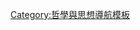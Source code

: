 {{Navbox
| name = Anthroposophy series
| title = [[人智學]]
| state = {{{state<includeonly>|autocollapse</includeonly>}}}
| listclass = hlist

| group1 = 人智學會創始董事會成員
| list1  = 
* [[魯道夫·斯坦納]]
* {{link-en|阿爾伯特·史蒂芬|Albert Steffen}}
* {{link-en|瑪麗·施泰納-馮·西弗斯|Marie Steiner-von Sivers}}
* {{link-en|伊塔·韋格曼|Ita Wegman}}
* {{link-en|伊麗莎白·弗里德|Elisabeth Vreede}}
* {{link-en|岡瑟·瓦克斯穆斯|Guenther Wachsmuth}}
* {{link-en|伊迪絲·瑪里昂|Edith Maryon}}

| group2 = 人智學者
| list2  = 
* {{link-en|亨利·鮑爾托夫特|Henri Bortoft}}
* {{link-en|喬治·庫勒溫德|Georg Kühlewind}}
* {{link-en|耶沙亞胡·班-亞倫|Jesaiah Ben-Aharon}}
* {{link-en|丹尼斯·克洛克|Dennis Klocek}}
* {{link-en|埃倫弗里德·菲佛|Ehrenfried Pfeiffer}}
* {{link-en|西奧多·施文克|Theodor Schwenk}}
* {{link-en|埃米爾·博克|Emil Bock}}
* {{link-en|伯納德·列維戈德 |Bernard Lievegoed }}
* {{link-en|謝爾蓋·O·普羅科菲耶夫|Sergei O. Prokofieff}}
* {{link-en|彼得·塞爾格|Peter Selg}}
* {{link-en|延斯·比約內博|Jens Bjørneboe}}
* {{link-en|阿斯蒙德·布賴尼爾森|Aasmund Brynildsen}}
* {{link-en|艾倫·查德威克|Alan Chadwick}}
* {{link-en|丹尼爾·尼科爾·鄧洛普|Daniel Nicol Dunlop}}
* {{link-en|約翰·芬特里斯·加德納|John Fentress Gardner}}
* {{link-en|沃爾特·伯利·格里芬|Walter Burley Griffin}}
* {{link-en|卡爾·金|Karl König}}
* {{link-en|羅伯特·A·麥克德莫特|Robert A. McDermott}}
* {{link-en|阿瑟·扎瓊克|Arthur Zajonc}}
* {{link-en|道格拉斯 M. 斯隆|Douglas M. Sloan}}
* 彼得羅·阿奇亞蒂
* {{link-en|瑪喬麗·史波克|Marjorie Spock}}
* 克里斯托弗·班福德
* 亨利·巴恩斯
* {{link-en|沃爾特·約翰內斯·斯坦|Walter Johannes Stein}}
* {{link-en|恩斯特·萊爾斯|Ernst Lehrs}}
* E. A. 卡爾斯·托克邁爾
* {{link-en|赫伯特·威茨曼|Herbert Witzenmann}}
* {{link-en|馬西莫·斯卡利傑羅|Massimo Scaligero}}
* {{link-en|羅斯·倫泰亞|Ross Rentea}}
* {{link-en|魯道夫·豪施卡|Rudolf Hauschka}}
* {{link-en|奧斯卡·施米德爾|Oskar Schmiedel}}
* {{link-en|赫曼·波佩爾鮑姆|Hermann Poppelbaum}}
* {{link-en|阿爾弗雷德·米博爾德|Alfred Meebold}}
* {{link-en|威廉·拉斯|Wilhelm Rath}}
* {{link-en|赫伯特·哈恩|Herbert Hahn}}

| group3 = 著名的支持者
| list3  = 
* [[索尔·贝洛]]
* [[歐文·巴菲德]]
* [[安德烈·别雷]]
* [[约瑟夫·博伊斯]]
* [[瓦西里·康定斯基]]
* [[塞尔玛·拉格洛夫]]
* [[阿尔伯特·史怀哲]]
* [[安德烈·塔尔科夫斯基]]
* [[布鲁诺·瓦尔特]]
* {{link-en|易卜拉欣·阿布萊什|Ibrahim Abouleish}}
* {{link-en|尼卡諾·珀拉斯|Nicanor Perlas}}

| group4 = 文化的影響
| list4 = 
* [[华德福教育]]
* {{link-en|人智医学|Anthroposophic medicine}}
* [[生物动力农法]]
* {{link-en|坎普希爾運動|Camphill Movement}}
* {{link-en|优律思美|Eurythmy}}
* [[社会三层化论]]
* [[人智建筑学]]
* [[人智学基督教社区]]

|group5 = 機構，出版物
| list5 = 
* {{link-en|Anthroposophical Society|General Anthroposophical Society|Anthroposophical Society|General Anthroposophical Society}}
* {{link-en|美國人智學學會|Anthroposophical Society in America}}
* [[歌德紀念館]]
* {{link-en|GLS bank|GLS bank}}
* {{link-en|德米特國際生物動力聯盟|Demeter International}}
* {{link-en|SEKEM|SEKEM}}
* {{link-en|哈杜夫|Harduf}}
* {{link-en|Triodos bank|Triodos Bank}}
* {{link-en|RSF Social Finance|RSF Social Finance}}
}}<noinclude>
{{collapsible option}}
[[Category:哲學與思想導航模板]]
</noinclude>
